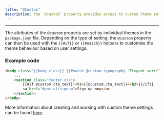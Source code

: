 ```yaml
---
title: "@Custom"
description: The `@custom` property provides access to custom theme settings, which are available anywhere in your theme.
---
```


***

The attributes of the `@custom` property are set by individual themes in the `package.json` file. Depending on the type of setting, the `@custom` property can then be used with the `{{#if}}` or `{{#match}}` helpers to customise the theme behaviour based on user settings.

### Example code

```html
<body class="{{body_class}} {{#match @custom.typography "Elegant serif"}}font-alt{{/match}}">
    ...
    <section class="footer-cta">
        {{#if @custom.cta_text}}<h2>{{@custom.cta_text}}</h2>{{/if}}
        <a href="#portal/signup">Sign up now</a>
    </section>
</body>
```

More information about creating and working with custom theme settings can be found [here](/themes/custom-settings/).